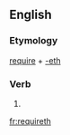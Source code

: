 ==English==

===Etymology===
[[require]] + [[-eth]]

===Verb===
{{infl|en|verb form}}

# {{archaic third-person singular of|require}}

[[fr:requireth]]